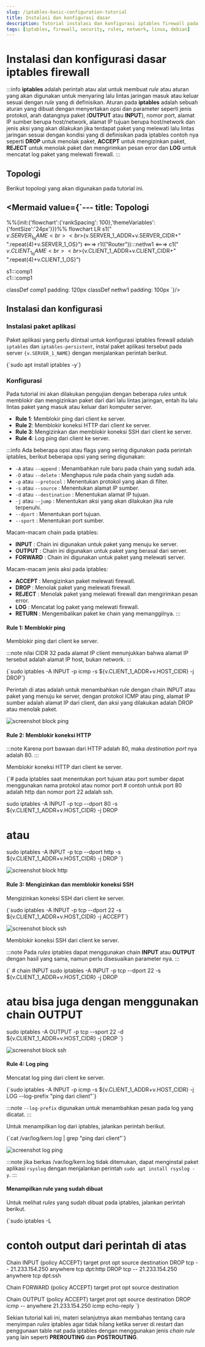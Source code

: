 ```yaml
---
slug: /iptables-basic-configuration-tutorial
title: Instalasi dan konfigurasi dasar
description: Tutorial instalasi dan konfigurasi iptables firewall pada Linux Debian
tags: [iptables, firewall, security, rules, network, linux, debian]
---
```



# Instalasi dan konfigurasi dasar iptables firewall

:::info
**iptables** adalah perintah atau alat untuk membuat _rule_ atau aturan yang akan digunakan untuk menyaring lalu lintas jaringan masuk atau keluar sesuai dengan _rule_ yang di definisikan. Aturan pada **iptables** adalah sebuah aturan yang dibuat dengan menyertakan opsi dan parameter seperti jenis protokol, arah datangnya paket (**OUTPUT** atau **INPUT**), nomor port, alamat IP sumber berupa host/network, alamat IP tujuan berupa host/network dan jenis aksi yang akan dilakukan jika terdapat paket yang melewati lalu lintas jaringan sesuai dengan kondisi yang di definisikan pada iptables contoh nya seperti **DROP** untuk menolak paket, **ACCEPT** untuk mengizinkan paket, **REJECT** untuk menolak paket dan mengirimkan pesan error dan **LOG** untuk mencatat log paket yang melewati firewall.
:::

## Topologi

Berikut topologi yang akan digunakan pada tutorial ini.

<Mermaid value={`---
title: Topologi
---
%%{init:{'flowchart':{'rankSpacing': 100},'themeVariables': {'fontSize':'24px'}}}%%
flowchart LR 
  s1("<br>${v.SERVER_1_NAME}<br><br>${v.SERVER_1_ADDR+v.SERVER_CIDR+"<br>".repeat(4)+v.SERVER_1_OS}") <===>
  r1(("Router")):::nethw1 <===>
  c1("<br>${v.CLIENT_1_NAME}<br><br>${v.CLIENT_1_ADDR+v.CLIENT_CIDR+"<br>".repeat(4)+v.CLIENT_1_OS}")

  s1:::comp1    
  c1:::comp1

  classDef comp1 padding: 120px
  classDef nethw1 padding: 100px
`}/>

## Instalasi dan konfigurasi

### Instalasi paket aplikasi

Paket aplikasi yang perlu diintsal untuk konfigurasi iptables firewall adalah `iptables` dan `iptables-persistent`, instal paket aplikasi tersebut pada server <code>{v.SERVER_1_NAME}</code> dengan menjalankan perintah berikut.

<CodeBlock language="bash" title="CLI">
{`sudo apt install iptables -y`}
</CodeBlock>

### Konfigurasi

Pada tutorial ini akan dilakukan pengujian dengan beberapa _rules_ untuk memblokir dan mengizinkan paket dari dari lalu lintas jaringan, entah itu lalu lintas paket yang masuk atau keluar dari komputer server.

- **Rule 1**: Memblokir ping dari client ke server.
- **Rule 2**: Memblokir koneksi HTTP dari client ke server.
- **Rule 3**: Mengizinkan dan memblokir koneksi SSH dari client ke server.
- **Rule 4**: Log ping dari client ke server.

:::info
Ada beberapa opsi atau flags yang sering digunakan pada perintah iptables, berikut beberapa opsi yang sering digunakan:
- `-A` atau `--append` : Menambahkan rule baru pada chain yang sudah ada.
- `-D` atau `--delete` : Menghapus rule pada chain yang sudah ada.
- `-p` atau `--protocol` : Menentukan protokol yang akan di filter.
- `-s` atau `--source` : Menentukan alamat IP sumber.
- `-d` atau `--destination` : Menentukan alamat IP tujuan.
- `-j` atau `--jump` : Menentukan aksi yang akan dilakukan jika rule terpenuhi.
- `--dport` : Menentukan port tujuan.
- `--sport` : Menentukan port sumber.

Macam-macam chain pada iptables:
- **INPUT** : Chain ini digunakan untuk paket yang menuju ke server.
- **OUTPUT** : Chain ini digunakan untuk paket yang berasal dari server.
- **FORWARD** : Chain ini digunakan untuk paket yang melewati server.

Macam-macam jenis aksi pada iptables:
- **ACCEPT** : Mengizinkan paket melewati firewall.
- **DROP** : Menolak paket yang melewati firewall.
- **REJECT** : Menolak paket yang melewati firewall dan mengirimkan pesan error.
- **LOG** : Mencatat log paket yang melewati firewall.
- **RETURN** : Mengembalikan paket ke chain yang memanggilnya.
:::

#### Rule 1: Memblokir ping

Memblokir ping dari client ke server.

:::note
nilai CIDR 32 pada alamat IP client menunjukkan bahwa alamat IP tersebut adalah alamat IP host, bukan network.
:::

<CodeBlock language="bash" title="CLI">
{`sudo iptables -A INPUT -p icmp -s ${v.CLIENT_1_ADDR+v.HOST_CIDR} -j DROP`}
</CodeBlock>

Perintah di atas adalah untuk menambahkan rule dengan chain INPUT atau paket yang menuju ke server, dengan protokol ICMP atau ping, alamat IP sumber adalah alamat IP dari client, dan aksi yang dilakukan adalah DROP atau menolak paket.

![screenshot block ping](./img/ss-block-ping.png)

#### Rule 2: Memblokir koneksi HTTP

:::note
Karena port bawaan dari HTTP adalah 80, maka _destination port_ nya adalah 80.
:::

Memblokir koneksi HTTP dari client ke server.

<CodeBlock language="bash" title="CLI">
{`# pada iptables saat menentukan port tujuan atau port sumber dapat menggunakan nama protokol atau nomor port
# contoh untuk port 80 adalah http dan nomor port 22 adalah ssh.

sudo iptables -A INPUT -p tcp --dport 80 -s ${v.CLIENT_1_ADDR+v.HOST_CIDR} -j DROP
# atau
sudo iptables -A INPUT -p tcp --dport http -s ${v.CLIENT_1_ADDR+v.HOST_CIDR} -j DROP
`}
</CodeBlock>

![screenshot block http](./img/ss-block-http.png)

#### Rule 3: Mengizinkan dan memblokir koneksi SSH

Mengizinkan koneksi SSH dari client ke server.

<CodeBlock language="bash" title="CLI">
{`sudo iptables -A INPUT -p tcp --dport 22 -s ${v.CLIENT_1_ADDR+v.HOST_CIDR} -j ACCEPT`}
</CodeBlock>

![screenshot block ssh](./img/ss-block-ssh-accept.png)

Memblokir koneksi SSH dari client ke server.

:::note
Pada _rules_ iptables dapat menggunakan chain **INPUT** atau **OUTPUT** dengan hasil yang sama, namun perlu disesuaikan parameter nya.
:::

<CodeBlock language="bash" title="CLI">
{` # chain INPUT
sudo iptables -A INPUT -p tcp --dport 22 -s ${v.CLIENT_1_ADDR+v.HOST_CIDR} -j DROP

# atau bisa juga dengan menggunakan chain OUTPUT
sudo iptables -A OUTPUT -p tcp --sport 22 -d ${v.CLIENT_1_ADDR+v.HOST_CIDR} -j DROP
`}
</CodeBlock>

![screenshot block ssh](./img/ss-block-ssh-drop.png)

#### Rule 4: Log ping

Mencatat log ping dari client ke server.

<CodeBlock language="bash" title="CLI">
{`sudo iptables -A INPUT -p icmp -s ${v.CLIENT_1_ADDR+v.HOST_CIDR} -j LOG --log-prefix "ping dari client"`}
</CodeBlock>

:::note
`--log-prefix` digunakan untuk menambahkan pesan pada log yang dicatat.
:::

Untuk menampilkan log dari iptables, jalankan perintah berikut.

<CodeBlock language="bash" title="CLI">
{`cat /var/log/kern.log | grep "ping dari client"`}
</CodeBlock>

![screenshot log ping](./img/ss-log-ping.png)

:::note
jika berkas /var/log/kern.log tidak ditemukan, dapat menginstal paket aplikasi `rsyslog` dengan menjalankan perintah `sudo apt install rsyslog -y`.
:::

#### Menampilkan rule yang sudah dibuat

Untuk melihat _rules_ yang sudah dibuat pada iptables, jalankan perintah berikut.

<CodeBlock language="bash" title="CLI">
{`sudo iptables -L

# contoh output dari perintah di atas
Chain INPUT (policy ACCEPT)
target     prot opt source               destination
DROP       tcp  --  21.233.154.250       anywhere             tcp dpt:http
DROP       tcp  --  21.233.154.250       anywhere             tcp dpt:ssh

Chain FORWARD (policy ACCEPT)
target     prot opt source               destination

Chain OUTPUT (policy ACCEPT)
target     prot opt source               destination
DROP       icmp --  anywhere             21.233.154.250       icmp echo-reply
`}
</CodeBlock>

Sekian tutorial kali ini, materi selanjutnya akan membahas tentang cara menyimpan _rules_ iptables agar tidak hilang ketika server di restart dan penggunaan table nat pada iptables dengan menggunakan jenis _chain rule_ yang lain seperti **PREROUTING** dan **POSTROUTING**.
